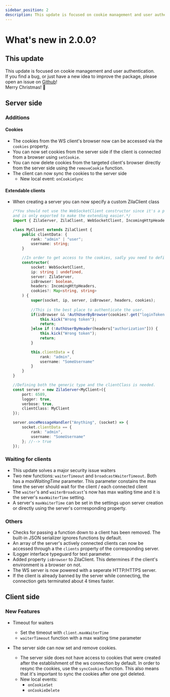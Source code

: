 ```yaml
---
sidebar_position: 2
description: This update is focused on cookie management and user authentication. 
---
```


# What's new in 2.0.0?

## This update

This update is focused on cookie management and user authentication.<br/>
If you find a bug, or just have a new idea to improve the package, please open an issue on [Github](https://github.com/ZilaWS)!<br/>
Merry Christmas! 🎄

## Server side

### Additions

#### Cookies

- The cookies from the WS client's browser now can be accessed via the `cookies` property.
- You can now set cookies from the server side if the client is connected from a browser using `setCookie`.
- You can now delete cookies from the targeted client's browser directly from the server side using the `removeCookie` function.
- The client can now sync the cookies to the server side
  - New local event: `onCookieSync`

#### Extendable clients

- When creating a server you can now specify a custom ZilaClient class

  ```ts
  /*You should not use the WebSocketClient constructor since it's a part of the `ws` npm package,
  and is only exported to make the extending easier.*/
  import { ZilaServer, ZilaClient, WebSocketClient, IncomingHttpHeaders } from "zilaws-server";

  class MyClient extends ZilaClient {
      public clientData: {
          rank: "admin" | "user";
          username: string;
      }

      //In order to get access to the cookies, sadly you need to define the constructor by hand.
      constructor(
          socket: WebSocketClient,
          ip: string | undefined,
          server: ZilaServer,
          isBrowser: boolean,
          headers: IncomingHttpHeaders,
          cookies?: Map<string, string>
      ) {
          super(socket, ip, server, isBrowser, headers, cookies);
          
          //This is the best place to authenticate the user.
          if(isBrowser && !AuthUserByBrowser(cookies?.get("loginToken"))) {
              this.kick("Wrong token");
              return;
          }else if (!AuthUserByHeader(headers["authorization"])) {
              this.kick("Wrong token");
              return;
          }

          this.clientData = {
              rank: "admin",
              username: "SomeUsername"
          }
      }
  }

  //Defining both the generic type and the clientClass is needed.
  const server = new ZilaServer<MyClient>({
      port: 6589,
      logger: true,
      verbose: true,
      clientClass: MyClient
  });

  server.onceMessageHandler("Anything", (socket) => {
      socket.clientData == {
          rank: "admin",
          username: "SomeUsername"
      }; //--> true
  });
  ```

### Waiting for clients

- This update solves a major security issue waiters
- Two new functions: `waiterTimeout` and `broadcastWaiterTimeout`. Both has a *maxWaitingTime* parameter. This parameter constains the max time the server should wait for the client / each connected client
- The `waiter`'s and `waiterBroadcast`'s now has max waiting time and it is the server's `maxWaiterTime` setting.
- A server's `maxWaiterTime` can be set in the settings upon server creation or directly using the server's corrresponding property.

### Others

- Checks for passing a function down to a client has been removed. The built-in JSON serializer ignores functions by default.
- An array of the server's actively connected clients can now be accessed through a the `clients` property of the corresponding server.
- ILogger interface typeguard for text parameter.
- Added property `isBrowser` to ZilaClient. This determines if the client's environment is a browser on not.
- The WS server is now powered with a seperate HTTP/HTTPS server.
- If the client is already banned by the server while connecting, the connection gets terminated about 4 times faster.

## Client side

### New Features

- Timeout for waiters
  - Set the timeout with `client.maxWaiterTime`
  - `waiterTimeout` function with a max waiting time parameter

- The server side can now set and remove cookies.
  - The server side does not have access to cookies that were created after the establishment of the ws connection by default. In order to resync the cookies, use the `syncCookies` function. This also means that it's important to sync the cookies after one got deleted.
  - New local events:
    - `onCookieSet`
    - `onCookieDelete`